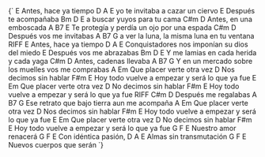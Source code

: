 <LyricsAndChords>
{`
E
Antes, hace ya tiempo
          D   A            E
yo te invitaba a cazar un ciervo
E
Después te acompañaba
         Bm   D         E
a buscar yuyos  para tu cama
C#m                D
Antes, en una emboscada
         A        B7                  E
Te protegía y perdía un ojo por una espada
C#m                D
Después vos me invitabas
         A              B7            G
a ver la luna, la misma luna en tu ventana
RIFF
E
Antes, hace ya tiempo
          D              A               E
Conquistadores  nos imponían su dios del miedo
E
Después vos me abrazabas
         Bm            D          E
Y me lamias en cada herida y cada yaga
C#m                D
Antes, cadenas llevaba
         A                B7                G
Y en un mercado sobre los muelles vos me comprabas
A                     Em
Que placer verte otra vez
                  D
Nos decimos sin hablar
                      F#m                   E
Hoy todo vuelve a empezar y será lo que ya fue
E                     Em
Que placer verte otra vez
                  D
No decimos sin hablar
                      F#m                   E
Hoy todo vuelve a empezar y será lo que ya fue
RIFF
C#m                D
Después me regalabas
      A              B7                G
Ese retrato que bajo tierra aun me acompaña
A                     Em
Que placer verte otra vez
                  D
Nos decimos sin hablar
                      F#m                   E
Hoy todo vuelve a empezar y será lo que ya fue
E                     Em
Que placer verte otra vez
                  D
No decimos sin hablar
                      F#m                   E
Hoy todo vuelve a empezar y será lo que ya fue
G         F        E
Nuestro amor renacerá
G     F          E
Con idéntica pasión,
D      A            E
Almas sin transmutación
G       F             E
Nuevos cuerpos que serán
`}
</LyricsAndChords>
